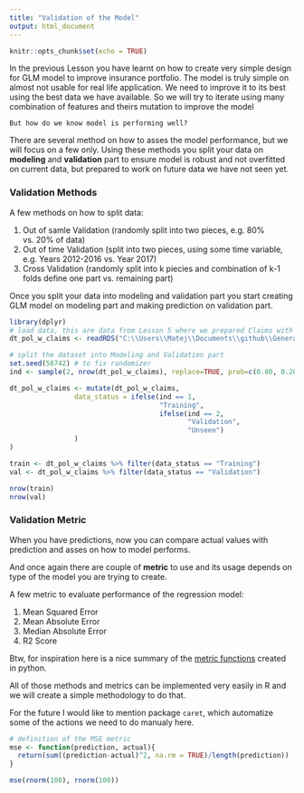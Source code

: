 ```yaml
---
title: "Validation of the Model"
output: html_document
---
```


```r
knitr::opts_chunk$set(echo = TRUE)
```

In the previous Lesson you have learnt on how to create very simple design for GLM model to improve insurance portfolio. The model is truly simple on almost not usable for real life application. We need to improve it to its best using the best data we have available. So we will try to iterate using many combination of features and theirs mutation to improve the model

`But how do we know model is performing well?`

There are several method on how to asses the model performance, but we will focus on a few only.
Using these methods you split your data on __modeling__ and __validation__ part to ensure model is robust and not overfitted on current data, but prepared to work on future data we have not seen yet.

### Validation Methods
A few methods on how to split data:

1.  Out of samle Validation (randomly split into two pieces, e.g. 80% vs. 20% of data)
2.  Out of time Validation (split into two pieces, using some time variable, e.g. Years 2012-2016 vs. Year 2017)
3.  Cross Validation (randomly split into k piecies and combination of k-1 folds define one part vs. remaining part)

Once you split your data into modeling and validation part you start creating GLM model on modeling part and making prediction on validation part.


```r
library(dplyr)
# load data, this are data from Lesson 5 where we prepared Claims with Policies into one dataset
dt_pol_w_claims <- readRDS("C:\\Users\\Matej\\Documents\\github\\GeneralInsurance_Class\\Data\\lesson6_dt_pol_w_claims.rds")
```


```r
# split the dataset into Modeling and Validation part
set.seed(58742) # to fix randomizer
ind <- sample(2, nrow(dt_pol_w_claims), replace=TRUE, prob=c(0.80, 0.20)) # generate random indicator to split by

dt_pol_w_claims <- mutate(dt_pol_w_claims,
                data_status = ifelse(ind == 1, 
                                     "Training",
                                     ifelse(ind == 2, 
                                            "Validation", 
                                            "Unseen")
                )
)

train <- dt_pol_w_claims %>% filter(data_status == "Training")
val <- dt_pol_w_claims %>% filter(data_status == "Validation")
```

```r
nrow(train)
nrow(val)
```

### Validation Metric
When you have predictions, now you can compare actual values with prediction and asses on how to model performs.

And once again there are couple of __metric__ to use and its usage depends on type of the model you are trying to create.

A few metric to evaluate performance of the regression model:

1.  Mean Squared Error
2.  Mean Absolute Error
3.  Median Absolute Error
4.  R2 Score

Btw, for inspiration here is a nice summary of the [metric functions](http://scikit-learn.org/stable/modules/model_evaluation.html) created in python.

All of those methods and metrics can be implemented very easily in R and we will create a simple methodology to do that. 

For the future I would like to mention package `caret`, which automatize some of the actions we need to do manualy here.

```r
# definition of the MSE metric
mse <- function(prediction, actual){
  return(sum((prediction-actual)^2, na.rm = TRUE)/length(prediction))
}

mse(rnorm(100), rnorm(100))
```

